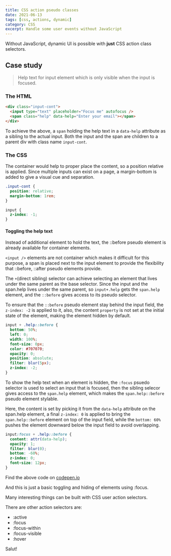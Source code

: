 ```yaml
---
title: CSS action pseudo classes
date: 2021-06-13
tags: [css, actions, dynamic]
category: CSS
excerpt: Handle some user events without JavaScript
---
```


Without JavaScript, dynamic UI is possible with **just** CSS action class selectors.

## Case study

> Help text for input element which is only visible when the input is focused.

### The HTML

```html
<div class="input-cont">
  <input type="text" placeholder="Focus me" autofocus />
  <span class="help" data-help="Enter your email"></span>
</div>
```

To achieve the above, a `span` holding the help text in a `data-help` attribute as a sibling to the actual input. Both the input and the span are children to a parent div with class name `input-cont`.

### The CSS

The container would help to proper place the content, so a position relative is applied. Since multiple inputs can exist on a page, a margin-bottom is added to give a visual cue and separation.

```css
.input-cont {
  position: relative;
  margin-bottom: 1rem;
}

input {
  z-index: -1;
}
```

#### Toggling the help text

Instead of additional element to hold the text, the ::before pseudo element is already available for container elements.

`<input />` elements are not container which makes it difficult for this purpose, a span is placed next to the input element to provide the flexibility that ::before, ::after pseudo elements provide.

The `+`(direct sibling) selector can achieve selecting an element that lives under the same parent as the base selector. Since the input and the span.help lives under the same parent, so `input+.help` gets the `span.help` element, and the `::before` gives access to its pseudo selector.

To ensure that the `::before` pseudo element stay behind the input field, the `z-index: -2` is applied to it, also, the content `property` is not set at the initial state of the element, making the element hidden by default.

```css
input + .help::before {
  bottom: 50%;
  left: 0;
  width: 100%;
  font-size: 0px;
  color: #707070;
  opacity: 0;
  position: absolute;
  filter: blur(5px);
  z-index: -2;
}
```

To show the help text when an element is hidden, the `:focus` psuedo selector is used to select an input that is focused, then the sibling selecor gives access to the `span.help` element, which makes the `span.help::before` pseudo element stylable.

Here, the content is set by picking it from the `data-help` attribute on the span.help element, a final `z-index: 0` is applied to bring the `span.help::before` element on top of the input field, while the `bottom: 60%` pushes the element downward below the input field to avoid overlapping.

```css
input:focus + .help::before {
  content: attr(data-help);
  opacity: 1;
  filter: blur(0);
  bottom: -60%;
  z-index: 0;
  font-size: 12px;
}
```

Find the above code on [codepen.io](https://codepen.io/ihaleem/pen/NWpOzZB)

And this is just a basic toggling and hiding of elements using :focus.

Many interesting things can be built with CSS user action selectors.

There are other action selectors are:

- :active
- :focus
- :focus-within
- :focus-visible
- :hover

Salut!
